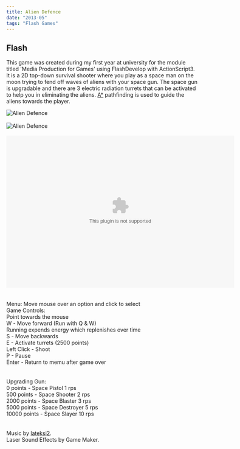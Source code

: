 ```yaml
---
title: Alien Defence
date: "2013-05"
tags: "Flash Games"
---
```


## Flash

This game was created during my first year at university for the module titled 'Media Production for Games' using FlashDevelop with ActionScript3.
It is a 2D top-down survival shooter where you play as a space man on the moon trying to fend off waves of aliens with your space gun.
The space gun is upgradable and there are 3 electric radiation turrets that can be activated to help you in eliminating the aliens. <a href="/projects/pathfinding">A*</a> pathfinding is used to guide the aliens towards the player.

<Image alt="Alien Defence" maxWidth="600px" src="/assets/projects/alien-defence/00.png"/>
<br/><br/>
<Image alt="Alien Defence" maxWidth="600px" src="/assets/projects/alien-defence/01.png"/>
<br/><br/>
<embed width="600px" maxWidth="100%" height="400px" src="/assets/projects/alien-defence/alien_defence.swf"/>
<br/><br/>
<br/>Menu: Move mouse over an option and click to select
<br/>Game Controls:
<br/>Point towards the mouse
<br/>W - Move forward (Run with Q & W)
<br/>Running expends energy which replenishes over time
<br/>S - Move backwards
<br/>E - Activate turrets (2500 points)
<br/>Left Click - Shoot
<br/>P - Pause
<br/>Enter - Return to memu after game over
<br/><br/><br/>
Upgrading Gun:
<br/>
0 points - Space Pistol 1 rps
<br/>
500 points - Space Shooter 2 rps
<br/>
2000 points - Space Blaster 3 rps
<br/>
5000 points - Space Destroyer 5 rps
<br/>
10000 points - Space Slayer 10 rps
<br/><br/>
<br/>Music by <a href="http://sandbox.yoyogames.com/users/lateksi2">lateksi2</a>.
<br/>Laser Sound Effects by Game Maker.
	